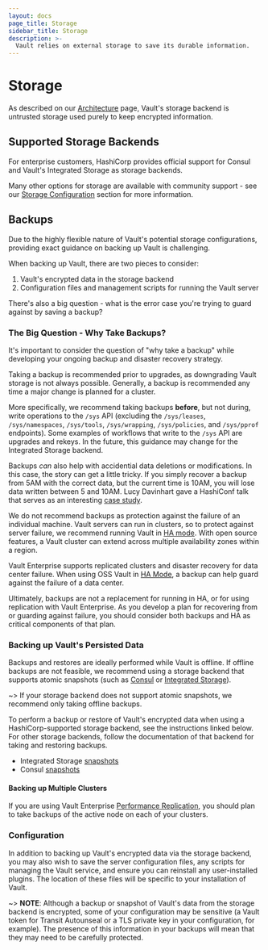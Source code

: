```yaml
---
layout: docs
page_title: Storage
sidebar_title: Storage
description: >-
  Vault relies on external storage to save its durable information.
---
```


# Storage

As described on our [Architecture](/docs/internals/architecture) page, Vault's
storage backend is untrusted storage used purely to keep encrypted information.

## Supported Storage Backends

For enterprise customers, HashiCorp provides official support for Consul and
Vault's Integrated Storage as storage backends.

Many other options for storage are available with community support - see our
[Storage Configuration](/docs/configuration/storage) section for more
information.

## Backups

Due to the highly flexible nature of Vault's potential storage configurations,
providing exact guidance on backing up Vault is challenging.

When backing up Vault, there are two pieces to consider:

1. Vault's encrypted data in the storage backend
2. Configuration files and management scripts for running the Vault server

There's also a big question - what is the error case you're trying to guard
against by saving a backup?

### The Big Question - Why Take Backups?

It's important to consider the question of "why take a backup" while developing
your ongoing backup and disaster recovery strategy.

Taking a backup is recommended prior to upgrades, as downgrading Vault storage
is not always possible. Generally, a backup is recommended any time a major
change is planned for a cluster.

More specifically, we recommend taking backups **before**, but not during, write
operations to the `/sys` API (excluding the `/sys/leases`, `/sys/namespaces`,
`/sys/tools`, `/sys/wrapping`, `/sys/policies`, and `/sys/pprof` endpoints).
Some examples of workflows that write to the `/sys` API are upgrades and rekeys.
In the future, this guidance may change for the Integrated Storage backend.

Backups _can_ also help with accidential data deletions or modifications. In
this case, the story can get a little tricky. If you simply recover a backup
from 5AM with the correct data, but the current time is 10AM, you will lose data
written between 5 and 10AM. Lucy Davinhart gave a HashiConf talk that serves as
an interesting [case
study](https://www.hashicorp.com/resources/oh-no-i-deleted-my-vault-secret).

We do not recommend backups as protection against the failure of an individual
machine. Vault servers can run in clusters, so to protect against server
failure, we recommend running Vault in [HA
mode](/docs/internals/high-availability). With open source features, a
Vault cluster can extend across multiple availability zones within a region.

Vault Enterprise supports replicated clusters and disaster recovery for data
center failure. When using OSS Vault in [HA
Mode](/docs/internals/high-availability), a backup can help guard against the
failure of a data center.

Ultimately, backups are not a replacement for running in HA, or for using
replication with Vault Enterprise. As you develop a plan for recovering from or
guarding against failure, you should consider both backups and HA as critical
components of that plan.

### Backing up Vault's Persisted Data

Backups and restores are ideally performed while Vault is offline. If offline
backups are not feasible, we recommend using a storage backend that supports
atomic snapshots (such as
[Consul](https://www.consul.io/docs/commands/snapshot.html) or [Integrated
Storage](/docs/commands/operator/raft#snapshot)).

~> If your storage backend does not support atomic snapshots, we recommend only
taking offline backups.

To perform a backup or restore of Vault's encrypted data when using a
HashiCorp-supported storage backend, see the instructions linked below. For
other storage backends, follow the documentation of that backend for taking and
restoring backups.

* Integrated Storage [snapshots](/docs/commands/operator/raft#snapshot)
* Consul [snapshots](https://www.consul.io/docs/commands/snapshot.html)

#### Backing up Multiple Clusters

If you are using Vault Enterprise [Performance
Replication](/docs/enterprise/replication#performance-replication-and-disaster-recovery-dr-replication),
you should plan to take backups of the active node on each of your clusters.

### Configuration

In addition to backing up Vault's encrypted data via the storage backend, you
may also wish to save the server configuration files, any scripts for managing
the Vault service, and ensure you can reinstall any user-installed plugins. The
location of these files will be specific to your installation of Vault.

~> **NOTE**: Although a backup or snapshot of Vault's data from the storage
backend is encrypted, some of your configuration may be sensitive (a Vault token
for Transit Autounseal or a TLS private key in your configuration, for example).
The presence of this information in your backups will mean that they may need
to be carefully protected.

